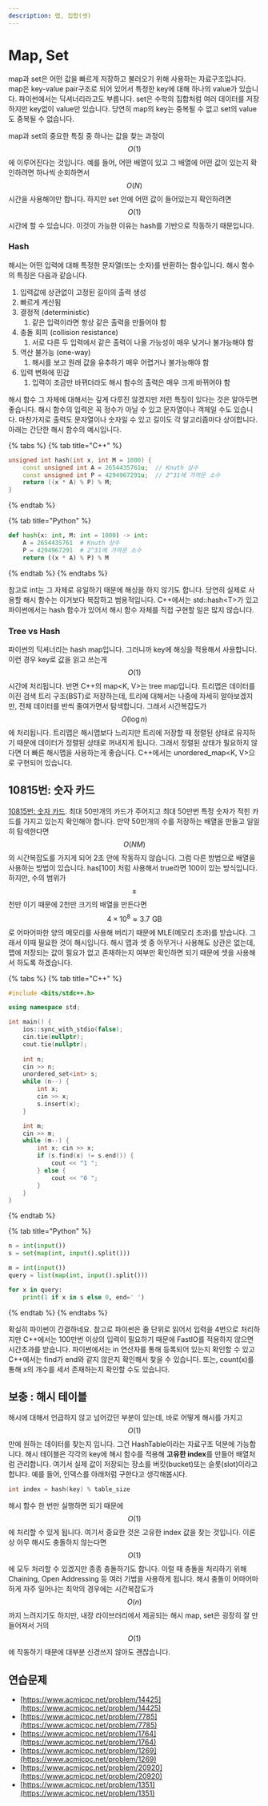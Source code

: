 ```yaml
---
description: 맵, 집합(셋)
---
```


# Map, Set

map과 set은 어떤 값을 빠르게 저장하고 불러오기 위해 사용하는 자료구조입니다. map은 key-value pair구조로 되어 있어서 특정한 key에 대해 하나의 value가 있습니다. 파이썬에서는 딕셔너리라고도 부릅니다. set은 수학의 집합처럼 여러 데이터를 저장하지만 key없이 value만 있습니다. 당연히 map의 key는 중복될 수 없고 set의 value도 중복될 수 없습니다.

map과 set의 중요한 특징 중 하나는 값을 찾는 과정이 $$O(1)$$에 이루어진다는 것입니다. 예를 들어, 어떤 배열이 있고 그 배열에 어떤 값이 있는지 확인하려면 하나씩 순회하면서 $$O(N)$$ 시간을 사용해야만 합니다. 하지만 set 안에 어떤 값이 들어있는지 확인하려면 $$O(1)$$ 시간에 할 수 있습니다. 이것이 가능한 이유는 hash를 기반으로 작동하기 때문입니다.



### Hash

해시는 어떤 입력에 대해 특정한 문자열(또는 숫자)를 반환하는 함수입니다. 해시 함수의 특징은 다음과 같습니다.



1. 입력값에 상관없이 고정된 길이의 출력 생성
2. 빠르게 계산됨
3. 결정적 (deterministic)
   1. 같은 입력이라면 항상 같은 출력을 만들어야 함
4. 충돌 회피 (collision resistance)
   1. 서로 다른 두 입력에서 같은 출력이 나올 가능성이 매우 낮거나 불가능해야 함
5. 역산 불가능 (one-way)
   1. 해시를 보고 원래 값을 유추하기 매우 어렵거나 불가능해야 함
6. 입력 변화에 민감
   1. 입력이 조금만 바뀌더라도 해시 함수의 출력은 매우 크게 바뀌어야 함



해시 함수 그 자체에 대해서는 깊게 다루진 않겠지만 저런 특징이 있다는 것은 알아두면 좋습니다. 해시 함수의 입력은 꼭 정수가 아닐 수 있고 문자열이나 객체일 수도 있습니다. 마찬가지로 출력도 문자열이나 숫자일 수 있고 길이도 각 알고리즘마다 상이합니다. 아래는 간단한 해시 함수의 예시입니다.

{% tabs %}
{% tab title="C++" %}
```cpp
unsigned int hash(int x, int M = 1000) {
    const unsigned int A = 2654435761u;  // Knuth 상수
    const unsigned int P = 4294967291u;  // 2^31에 가까운 소수
    return ((x * A) % P) % M;
}
```
{% endtab %}

{% tab title="Python" %}
```python
def hash(x: int, M: int = 1000) -> int:
    A = 2654435761  # Knuth 상수
    P = 4294967291  # 2^31에 가까운 소수
    return ((x * A) % P) % M
```
{% endtab %}
{% endtabs %}

참고로 int는 그 자체로 유일하기 때문에 해싱을 하지 않기도 합니다. 당연히 실제로 사용할 해시 함수는 이거보다 복잡하고 범용적입니다. C++에서는 std::hash\<T>가 있고 파이썬에서는 hash 함수가 있어서 해시 함수 자체를 직접 구현할 일은 많지 않습니다.



### Tree vs Hash

파이썬의 딕셔너리는 hash map입니다. 그러니까 key에 해싱을 적용해서 사용합니다. 이런 경우 key로 값을 읽고 쓰는게 $$O(1)$$시간에 처리됩니다. 반면 C++의 map\<K, V>는 tree map입니다. 트리맵은 데이터를 이진 검색 트리 구조(BST)로 저장하는데, 트리에 대해서는 나중에 자세히 알아보겠지만, 전체 데이터를 반씩 줄여가면서 탐색합니다. 그래서 시간복잡도가 $$O(\log n)$$에 처리됩니다. 트리맵은 해시맵보다 느리지만 트리에 저장할 때 정렬된 상태로 유지하기 때문에 데이터가 정렬된 상태로 꺼내지게 됩니다. 그래서 정렬된 상태가 필요하지 않다면 더 빠른 해시맵을 사용하는게 좋습니다. C++에서는 unordered\_map\<K, V>으로 구현되어 있습니다.



## 10815번: 숫자 카드

[10815번: 숫자 카드](https://www.acmicpc.net/problem/10815). 최대 50만개의 카드가 주어지고 최대 50만번 특정 숫자가 적힌 카드를 가지고 있는지 확인해야 합니다. 만약 50만개의 수를 저장하는 배열을 만들고 일일히 탐색한다면 $$O(NM)$$의 시간복잡도를 가지게 되어 2초 안에 작동하지 않습니다. 그럼 다른 방법으로 배열을 사용하는 방법이 있습니다. has\[100] 처럼 사용해서 true라면 100이 있는 방식입니다. 하지만, 수의 범위가 $$\pm$$천만 이기 때문에 2천만 크기의 배열을 만든다면 $$4 \times 10^8 \approx 3.7 \,\, \text{GB}$$로 어마어마한 양의 메모리를 사용해 버리기 때문에 MLE(메모리 초과)를 받습니다. 그래서 이때 필요한 것이 해시입니다. 해시 맵과 셋 중 아무거나 사용해도 상관은 없는데, 맵에 저장되는 값이 필요가 없고 존재하는지 여부만 확인하면 되기 때문에 셋을 사용해서 하도록 하겠습니다.

{% tabs %}
{% tab title="C++" %}
```cpp
#include <bits/stdc++.h>

using namespace std;

int main() {
    ios::sync_with_stdio(false);
    cin.tie(nullptr);
    cout.tie(nullptr);
    
    int n;
    cin >> n;
    unordered_set<int> s;
    while (n--) {
        int x;
        cin >> x;
        s.insert(x);
    }

    int m;
    cin >> m;
    while (m--) {
        int x; cin >> x;
        if (s.find(x) != s.end()) {
            cout << "1 ";
        } else {
            cout << "0 ";
        }
    }
}
```
{% endtab %}

{% tab title="Python" %}
```python
n = int(input())
s = set(map(int, input().split()))

m = int(input())
query = list(map(int, input().split()))

for x in query:
    print(1 if x in s else 0, end=' ')
```
{% endtab %}
{% endtabs %}

확실히 파이썬이 간결하네요. 참고로 파이썬은 줄 단위로 읽어서 입력을 4번으로 처리하지만 C++에서는 100만번 이상의 입력이 필요하기 때문에 FastIO를 적용하지 않으면 시간초과를 받습니다. 파이썬에서는 in 연산자를 통해 등록되어 있는지 확인할 수 있고 C++에서는 find가 end와 같지 않은지 확인해서 찾을 수 있습니다. 또는, count(x)를 통해 x의 개수를 세서 존재하는지 확인할 수도 있습니다.



## 보충 : 해시 테이블

해시에 대해서 언급하지 않고 넘어갔던 부분이 있는데, 바로 어떻게 해시를 가지고 $$O(1)$$만에 원하는 데이터를 찾는지 입니다. 그건 HashTable이라는 자료구조 덕분에 가능합니다. 해시 테이블은 각각의 key에 해시 함수를 적용해 **고유한 index**를 만들어 배열처럼 관리합니다. 여기서 실제 값이 저장되는 장소를 버킷(bucket)또는 슬롯(slot)이라고 합니다. 예를 들어, 인덱스를 아래처럼 구한다고 생각해봅시다.

```cpp
int index = hash(key) % table_size
```

해시 함수 한 번만 실행하면 되기 때문에 $$O(1)$$에 처리할 수 있게 됩니다. 여기서 중요한 것은 고유한 index 값을 찾는 것입니다. 이론상 아무 해시도 충돌하지 않는다면 $$O(1)$$에 모두 처리할 수 있겠지만 종종 충돌하기도 합니다. 이럴 때 충돌을 처리하기 위해 Chaining, Open Addressing 등 여러 기법을 사용하게 됩니다. 해시 충돌이 어마어마하게 자주 일어나는 최악의 경우에는 시간복잡도가 $$O(n)$$까지 느려지기도 하지만, 내장 라이브러리에서 제공되는 해시 map, set은 굉장히 잘 만들어져서 거의 $$O(1)$$에 작동하기 때문에 대부분 신경쓰지 않아도 괜찮습니다.



## 연습문제

* [https://www.acmicpc.net/problem/14425](https://www.acmicpc.net/problem/14425)
* [https://www.acmicpc.net/problem/7785](https://www.acmicpc.net/problem/7785)
* [https://www.acmicpc.net/problem/1764](https://www.acmicpc.net/problem/1764)
* [https://www.acmicpc.net/problem/1269](https://www.acmicpc.net/problem/1269)
* [https://www.acmicpc.net/problem/20920](https://www.acmicpc.net/problem/20920)
* [https://www.acmicpc.net/problem/1351](https://www.acmicpc.net/problem/1351)

